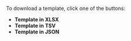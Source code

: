 To download a template, click one of the buttons:

- **Template in XLSX**
- **Template in TSV**
- **Template in JSON**